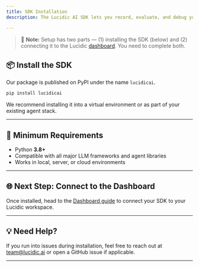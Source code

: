 ```yaml
---
title: SDK Installation
description: The Lucidic AI SDK lets you record, evaluate, and debug your AI agents by connecting them to the Lucidic platform.

---
```

> 🧠 **Note:** Setup has two parts — (1) installing the SDK (below) and (2) connecting it to the Lucidic [dashboard](/getting-started/dashboard). You need to complete both.

## 📦 Install the SDK

Our package is published on PyPI under the name `lucidicai`.

```bash
pip install lucidicai
```

We recommend installing it into a virtual environment or as part of your existing agent stack.

---

## 🧪 Minimum Requirements

- Python **3.8+**
- Compatible with all major LLM frameworks and agent libraries
- Works in local, server, or cloud environments

---

## 🌐 Next Step: Connect to the Dashboard

Once installed, head to the [Dashboard guide](/getting-started/dashboard) to connect your SDK to your Lucidic workspace.

---

## 💡 Need Help?

If you run into issues during installation, feel free to reach out at [team@lucidic.ai](mailto:team@lucidic.ai) or open a GitHub issue if applicable.

---